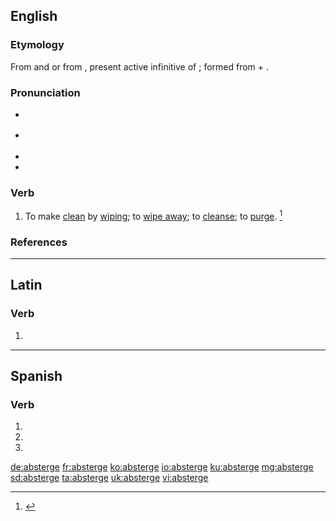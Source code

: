 ==English==

===Etymology===
From {{etyl|fr}} and {{etyl|frm}} {{term|absterger|lang=frm}} or from {{etyl|ML.}} {{term|abstergere|abstergēre|lang=la}}, present active infinitive of {{term|abstergeo|abstergeō|wipe off or away|lang=la}}; formed from {{term|abs-|lang=la}} + {{term|tergeo|tergeō|to wipe off|lang=la}}.

===Pronunciation===
* {{a|RP}} {{IPA|/əbˈstɜː(ɹ)d͡ʒ/}}
* {{a|US}} {{IPA|/æbˈstɝd͡ʒ/|/əbˈstɝd͡ʒ/}} {{X-SAMPA|/%{b"st3`dZ/}}
* {{hyphenation|ab|sterge}}
* {{rhymes|ɜː(ɹ)dʒ}}

===Verb===
{{en-verb|absterg|ing}}

# {{transitive|archaic|nowadays|rare}} To make [[clean]] by [[wipe|wiping]]; to [[wipe away]]; to [[cleanse]]; to [[purge]]. {{defdate|First attested in the early 16<sup>th</sup> century.}}<ref name=SOED>{{reference-book|last =|first =|authorlink =|coauthors =|editor =Brown, Lesley|others =|title = The Shorter Oxford English Dictionary|origdate =|origyear = 1933|origmonth =|url =|format =|accessdate =|accessyear =|accessmonth =|edition = 5th|date =|year =2003|month =|publisher =Oxford University Press|location =Oxford, UK|language =|id =|doi =|isbn =978-0-19-860575-7|lccn =|ol =|pages =9|chapter =|chapterurl =|quote =}}</ref>

===References===
<references/>

----

==Latin==

===Verb===
{{la-verb-form|abstergē}}

# {{conjugation of|abstergeo|abstergeō|2|s|pres|act|imp|lang=la}}

----

==Spanish==

===Verb===
{{es-verb-form|absterger}}

# {{es-verb form of|ending=er|mood=imperative|sense=affirmative|pers=2|formal=no|number=singular|[[absterger]]}}
# {{es-verb form of|ending=er|mood=indicative|tense=present|pers=2|formal=yes|number=singular|[[absterger]]}}
# {{es-verb form of|ending=er|mood=indicative|tense=present|pers=3|number=singular|[[absterger]]}}

[[de:absterge]]
[[fr:absterge]]
[[ko:absterge]]
[[io:absterge]]
[[ku:absterge]]
[[mg:absterge]]
[[sd:absterge]]
[[ta:absterge]]
[[uk:absterge]]
[[vi:absterge]]